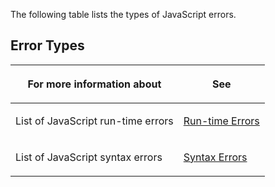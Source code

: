 The following table lists the types of JavaScript errors.


==Error Types==
{| class='wikitable'
|-
! For more information about
! See
|-
| List of JavaScript run-time errors
| [[Errors/Run time|Run-time Errors]]
|-
| List of JavaScript syntax errors
| [[Errors/Syntax|Syntax Errors]]
|}
